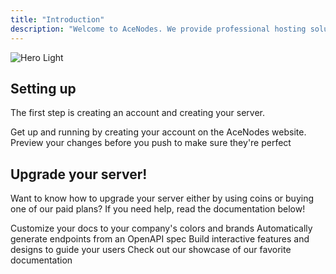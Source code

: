```yaml
---
title: "Introduction"
description: "Welcome to AceNodes. We provide professional hosting solutions to suit your needs. In our documentation, you'll find information on how to create your server, how to optimise your server for the best performance and information about the different types of server software and plans we offer."
---
```


<img
  className="block dark:hidden"
  src="/images/hero-light.png"
  alt="Hero Light"
/>

## Setting up

The first step is creating an account and creating your server.

<CardGroup cols={2}>
  <Card title="Create your account" icon="pen-to-square" href="https://mintlify.com/docs/quickstart">
    Get up and running by creating your account on the AceNodes website.
  </Card>
  <Card title="Preview Changes" icon="image" href="https://mintlify.com/docs/development">
    Preview your changes before you push to make sure they're perfect
  </Card>
</CardGroup>

## Upgrade your server\!

Want to know how to upgrade your server either by using coins or buying one of our paid plans? If you need help, read the documentation below\!

<CardGroup cols={2}>
  <Card title="Customize Style" icon="palette" href="https://mintlify.com/docs/settings/global">
    Customize your docs to your company's colors and brands
  </Card>
  <Card title="Reference APIs" icon="code" href="https://mintlify.com/docs/api-playground/openapi">
    Automatically generate endpoints from an OpenAPI spec
  </Card>
  <Card title="Add Components" icon="screwdriver-wrench" href="https://mintlify.com/docs/content/components/accordions">
    Build interactive features and designs to guide your users
  </Card>
  <Card title="Get Inspiration" icon="stars" href="https://mintlify.com/customers">
    Check out our showcase of our favorite documentation
  </Card>
</CardGroup>